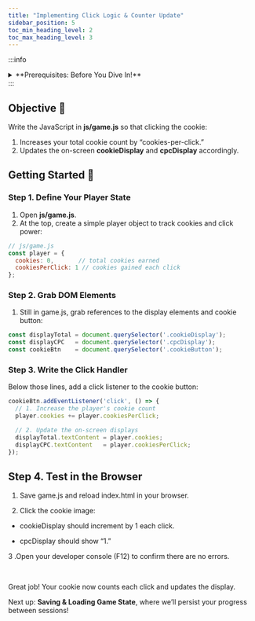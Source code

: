 ```yaml
---
title: "Implementing Click Logic & Counter Update"
sidebar_position: 5
toc_min_heading_level: 2
toc_max_heading_level: 3
---
```


:::info
<details style={{border:'none'}}>
  <summary>**Prerequisites: Before You Dive In!**</summary>

  - You have completed **Cookie Clicker 1 – Project Setup** and **Cookie Clicker 2 – Styling**.  
  - Your project folder contains:
    - **index.html** with:
      ```html
      <b class="cookieDisplay">0</b>
      <b class="cpcDisplay">0</b>
      <b class="cpsDisplay">0</b>
      <button class="cookieButton"><img src="images/cookie.png"></button>
      ```
    - Empty **js/game.js** linked at the bottom of **index.html**.  
</details>
:::

## Objective 🧐

Write the JavaScript in **js/game.js** so that clicking the cookie:

1. Increases your total cookie count by “cookies-per-click.”  
2. Updates the on-screen **cookieDisplay** and **cpcDisplay** accordingly.  

## Getting Started 🚩

### Step 1. Define Your Player State

1. Open **js/game.js**.  
2. At the top, create a simple player object to track cookies and click power:

```js
// js/game.js
const player = {
  cookies: 0,       // total cookies earned
  cookiesPerClick: 1 // cookies gained each click
};
```

### Step 2. Grab DOM Elements

1. Still in game.js, grab references to the display elements and cookie button:

```js
const displayTotal = document.querySelector('.cookieDisplay');
const displayCPC   = document.querySelector('.cpcDisplay');
const cookieBtn    = document.querySelector('.cookieButton');
```

### Step 3. Write the Click Handler

Below those lines, add a click listener to the cookie button:

```js
cookieBtn.addEventListener('click', () => {
  // 1. Increase the player's cookie count
  player.cookies += player.cookiesPerClick;

  // 2. Update the on-screen displays
  displayTotal.textContent = player.cookies;
  displayCPC.textContent   = player.cookiesPerClick;
});
```

## Step 4. Test in the Browser

1. Save game.js and reload index.html in your browser.

2. Click the cookie image:

- cookieDisplay should increment by 1 each click.

- cpcDisplay should show “1.”

3 .Open your developer console (F12) to confirm there are no errors.

<br />

Great job! Your cookie now counts each click and updates the display.

Next up: **Saving & Loading Game State**, where we’ll persist your progress between sessions!